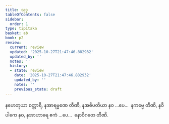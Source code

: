 ```yaml
---
title: သုဒ္ဓ
tableOfContents: false
sidebar:
  order: 1
type: tipitaka
basket: ab
book: p2
review:
  current: review
  updated: '2025-10-27T21:47:46.882932'
  updated_by: ''
  notes: ''
  history:
  - state: review
    date: '2025-10-27T21:47:46.882932'
    updated_by: ''
    notes: ''
    previous_state: draft
---
```



<ReviewStatus review={frontmatter.review} showDetails={true} />

<HypothesisAnnotation frontmatter={frontmatter} />

<DynamicBreadcrumb />

<Division number="14" book="p2" e="ch" v="38" p="373">

<Paragraph number="3847" book="p2">
နဟေတုယာ စတ္တာရိ, နအာရမ္မဏေ တီဏိ, နအဓိပတိယာ နဝ …ပေ…  နကမ္မေ တီဏိ, နဝိပါကေ နဝ, နအာဟာရေ ဧကံ …ပေ…  နောဝိဂတေ တီဏိ.
</Paragraph>
</Division>